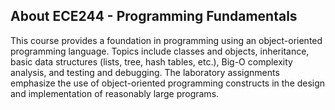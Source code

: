 ## About ECE244 - Programming Fundamentals

This course provides a foundation in programming using an object-oriented programming language. Topics include classes and objects, inheritance,  basic data structures (lists, tree, hash tables, etc.), Big-O complexity analysis, and testing and debugging. The laboratory assignments emphasize the use of object-oriented programming constructs in the design and implementation of reasonably large programs.

